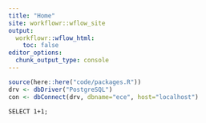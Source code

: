 ```yaml
---
title: "Home"
site: workflowr::wflow_site
output:
  workflowr::wflow_html:
    toc: false
editor_options:
  chunk_output_type: console
---
```


```r
source(here::here("code/packages.R"))
drv <- dbDriver("PostgreSQL")
con <- dbConnect(drv, dbname="ece", host="localhost")
```


```psql
SELECT 1+1;

```

